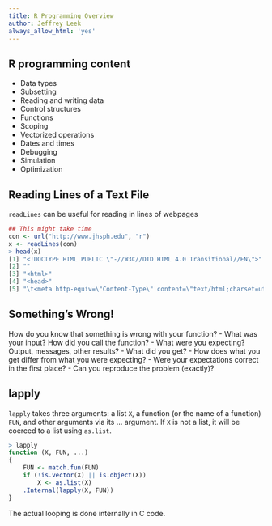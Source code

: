 ```yaml
---
title: R Programming Overview
author: Jeffrey Leek
always_allow_html: 'yes'
---
```


## R programming content

* Data types
* Subsetting
* Reading and writing data
* Control structures
* Functions
* Scoping
* Vectorized operations
* Dates and times
* Debugging
* Simulation
* Optimization


## Reading Lines of a Text File

`readLines` can be useful for reading in lines of webpages

```r
## This might take time
con <- url("http://www.jhsph.edu", "r")
x <- readLines(con)
> head(x)
[1] "<!DOCTYPE HTML PUBLIC \"-//W3C//DTD HTML 4.0 Transitional//EN\">"
[2] ""
[3] "<html>"
[4] "<head>"
[5] "\t<meta http-equiv=\"Content-Type\" content=\"text/html;charset=utf-8
```


## Something’s Wrong!

How do you know that something is wrong with your function? 
- What was your input? How did you call the function?
- What were you expecting? Output, messages, other results? 
- What did you get?
- How does what you get differ from what you were expecting? 
- Were your expectations correct in the first place?
- Can you reproduce the problem (exactly)?


## lapply

`lapply` takes three arguments: a list `X`, a function (or the name of a function) `FUN`, and other arguments via its ... argument. If `X` is not a list, it will be coerced to a list using `as.list`.

```r
> lapply
function (X, FUN, ...)
{
    FUN <- match.fun(FUN)
    if (!is.vector(X) || is.object(X))
        X <- as.list(X)
    .Internal(lapply(X, FUN))
}
```

The actual looping is done internally in C code.
